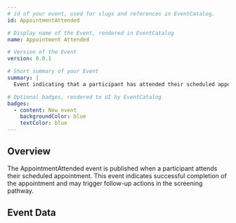 ```yaml
---
# id of your event, used for slugs and references in EventCatalog.
id: AppointmentAttended

# Display name of the Event, rendered in EventCatalog
name: Appointment Attended

# Version of the Event
version: 0.0.1

# Short summary of your Event
summary: |
  Event indicating that a participant has attended their scheduled appointment.

# Optional badges, rendered to UI by EventCatalog
badges:
  - content: New event
    backgroundColor: blue
    textColor: blue
---
```


## Overview

The AppointmentAttended event is published when a participant attends their scheduled appointment. This event indicates successful completion of the appointment and may trigger follow-up actions in the screening pathway.

## Event Data

<Schema />
